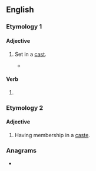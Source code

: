 ==English==

===Etymology 1===
{{suffix|en|cast|ed}}

====Adjective====
{{en-adj|-}}

# {{lb|en|medicine}} Set in a [[cast]].
#* {{quote-text|lang=en|year=2000|author=Delores Christina Schoen|title=Adult orthopaedic nursing|page=141|passage=Use pillows under the '''casted''' leg to prevent flat spots and underlying pressure areas, especially on the heel and the posterior portion of the cast.}}

====Verb====
{{head|en|verb form}}

# {{lb|en|nonstandard}} {{en-past of|cast}}

===Etymology 2===
{{suffix|en|caste|ed}}

====Adjective====
{{en-adj|-}}

# Having membership in a [[caste]].

===Anagrams===
* {{anagrams|en|a=acdest|Cadets|cadets}}